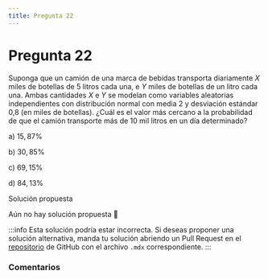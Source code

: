 ```yaml
---
title: Pregunta 22
---
```



# Pregunta 22

Suponga que un camión de una marca de bebidas transporta diariamente $X$ miles de botellas de 5 litros cada una, e $Y$ miles de botellas de un litro cada una. Ambas cantidades $X$ e $Y$ se modelan como variables aleatorias independientes con distribución normal con media 2 y desviación estándar 0,8 (en miles de botellas).
¿Cuál es el valor más cercano a la probabilidad de que el camión transporte más de 10 mil litros en un día determinado?

a) $15,87 \%$

b) $30,85 \%$

c) $69,15 \%$

d) $84,13 \%$

<MDXDetails>
<summary>Solución propuesta</summary>

Aún no hay solución propuesta 🥲

:::info 
Esta solución podría estar incorrecta. Si deseas proponer una solución alternativa, manda tu solución abriendo
un Pull Request en el [repositorio](https://github.com/crow-rojas/apuntes-fundamentals/pulls) de GitHub con el archivo
`.mdx` correspondiente. 
:::

</MDXDetails>

### Comentarios

<Disqus
  url="https://crow-rojas.github.io/apuntes-fundamentals/docs/mathematics/probability-and-statistics/exercises/2017-2/p22"
  identifier="docs/mathematics/probability-and-statistics/exercises/2017-2/p22"
  title="2017-2 Probabilidades y Estadística - Pregunta 22"
/>
